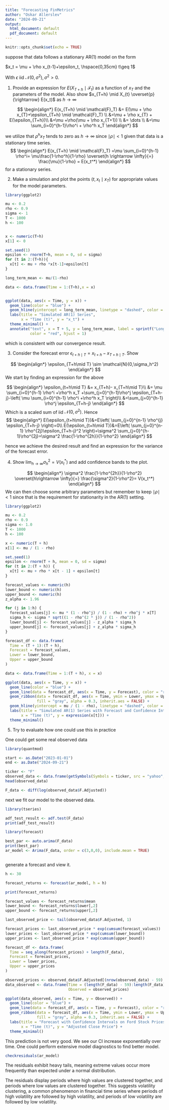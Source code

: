 ---
title: "Forecasting FinMetrics"
author: "Oskar Allerslev"
date: "2024-09-21"
output:
  html_document: default
  pdf_document: default
---

```{r setup, include=FALSE}
knitr::opts_chunk$set(echo = TRUE)
```


suppose that data follows a stationary AR(1) model on the form 

$x_t = \mu + \rho x_{t-1}+\epsilon_t, \hspace{0,35cm} t\geq 1$

With $\epsilon$ iid $\mathcal{N}(0,\sigma^2), \sigma^2 > 0$.

1. Provide an expression for $E(X_{T+h} \mid \mathcal{F}_t)$ as a function of $x_T$ and the parameters of the model. Also show $x_{T+h} \mid X_{t} \overset{p}{\rightarrow} E(x_t)$ as $h \rightarrow \infty$

$$
\begin{align*}
E(x_{T+h} \mid \mathcal{F}_T) &= E(\mu + \rho x_{T}+\epsilon_{T+h} \mid \mathcal{F}_T) \\
&=\mu + \rho x_{T} + E(\epsilon_{T+h})\\
&=\mu +\rho(\mu + \rho x_{T+1}) \\
&= \dots \\
&=\mu \sum_{i=0}^{h-1}\rho^i + \rho^h x_T
\end{align*}
$$

we utilize that $\rho^h x_{T}$ tends to zero as $h \rightarrow \infty$ since $\mid \rho \mid < 1$ given that data is a stationary time series.
$$
\begin{align*}
E(x_{T+h} \mid \mathcal{F}_T) =\mu \sum_{i=0}^{h-1} \rho^i= \mu\frac{1-\rho^h}{1-\rho} \overset{h \rightarrow \infty}{=} \frac{\mu}{1-\rho} = E(x_t^*) 
\end{align*}
$$
for a stationary series. 

2. Make a simulation and plot the points $(t, x_t \mid x_{T})$ for appropriate values for the model parameters. 

```{r}

library(ggplot2)

mu <- 0.2
rho <- 0.9
sigma <- 1
T <- 1000
h <- 100


x <- numeric(T+h)
x[1] <- 0

set.seed(1)
epsilon <- rnorm(T+h, mean = 0, sd = sigma)
for (t in 2:(T+h)){
  x[t] <- mu + rho *x[t-1]+epsilon[t]
}

long_term_mean <- mu/(1-rho)

data <- data.frame(Time = 1:(T+h),x = x)


ggplot(data, aes(x = Time, y = x)) +
  geom_line(color = "blue") +
  geom_hline(yintercept = long_term_mean, linetype = "dashed", color = "red") +
  labs(title = "Simulated AR(1) Series",
       x = "Time (t)", y = "x_t") +
  theme_minimal() +
  annotate("text", x = T + 5, y = long_term_mean, label = sprintf("Long-term Mean = %.2f", long_term_mean), 
           color = "red", hjust = 1)

```
which is consistent with our convergence result.



3. Consider the forecast error $\epsilon_{t+h\mid T} = x_{t+h}-x_{T+h\mid T}$. Show 

$$
\begin{align*}
\epsilon_{T+h\mid T} \sim \mathcal{N}(0,\sigma_h^2)
\end{align*}
$$
We start by finding an expression for the above 

$$
\begin{align*}
\epsilon_{t+h\mid T} &= x_{T+h}- x_{T+h\mid T}\\
&= \mu \sum_{i=0}^{h-1} \rho^i +\rho^h x_T +\sum_{j=0}^{h-1}\rho^j \epsilon_{T+h-j}-\left( \mu \sum_{i=0}^{h-1} \rho^i +\rho^h x_T \right)\\
&=\sum_{j=0}^{h-1} \rho^j \epsilon_{T+h-j}
\end{align*}
$$
Which is a scaled sum of iid $\mathcal{N}(0,\sigma^2)$. Hence
$$
\begin{align*}
E(\epsilon_{t+h\mid T})&=E\left( \sum_{j=0}^{n-1} \rho^{j} \epsilon_{T+h-j} \right)=0\\
E(\epsilon_{t+h\mid T})&=E\left( \sum_{j=0}^{n-1} \rho^{2j}\epsilon_{T+h-j}^2 \right)=\sigma^2 \sum_{j=0}^{h-1}\rho^{2j}=\sigma^2 \frac{1-\rho^{2h}}{1-\rho^2}
\end{align*}
$$

hence we achieve the desired result and find an expression for the variance of the forecast error.

4. Show $\lim_{h\rightarrow \infty} \sigma_h^2 = V(x_t^*)$ and add confidence bands to the plot.

$$
\begin{align*}
\sigma^2 \frac{1-\rho^{2h}}{1-\rho^2} \overset{h\rightarrow \infty}{=} \frac{\sigma^2}{1-\rho^2}= V(x_t^*)
\end{align*}
$$
We can then choose some arbitrary parameters but remember to keep $\mid \rho \mid < 1$ since that is the requirement for stationarity in the AR(1) setting.
```{r}
library(ggplot2)

mu <- 0.2
rho <- 0.9
sigma <- 1.0
T <- 1000
h <- 100

x <- numeric(T + h)
x[1] <- mu / (1 - rho)

set.seed(1)
epsilon <- rnorm(T + h, mean = 0, sd = sigma)
for (t in 2:(T + h)) {
  x[t] <- mu + rho * x[t - 1] + epsilon[t]
}

forecast_values <- numeric(h)
lower_bound <- numeric(h)
upper_bound <- numeric(h)
z_alpha <- 1.96

for (j in 1:h) {
  forecast_values[j] <- mu * (1 - rho^j) / (1 - rho) + rho^j * x[T]
  sigma_h <- sigma * sqrt((1 - rho^(2 * j)) / (1 - rho^2))
  lower_bound[j] <- forecast_values[j] - z_alpha * sigma_h
  upper_bound[j] <- forecast_values[j] + z_alpha * sigma_h
}

forecast_df <- data.frame(
  Time = (T + 1):(T + h),
  Forecast = forecast_values,
  Lower = lower_bound,
  Upper = upper_bound
)

data <- data.frame(Time = 1:(T + h), x = x)

ggplot(data, aes(x = Time, y = x)) +
  geom_line(color = "blue") +
  geom_line(data = forecast_df, aes(x = Time, y = Forecast), color = "red", linetype = "dashed") +
  geom_ribbon(data = forecast_df, aes(x = Time, ymin = Lower, ymax = Upper),
              fill = "gray", alpha = 0.3, inherit.aes = FALSE) +
  geom_hline(yintercept = mu / (1 - rho), linetype = "dashed", color = "black") +
  labs(title = "Simulated AR(1) Series with Forecast and Confidence Intervals",
       x = "Time (t)", y = expression(x[t])) +
  theme_minimal()


```

5. Try to evaluate how one could use this in practice

One could get some real observed data
```{r}
library(quantmod)

start <- as.Date("2023-01-01")
end <- as.Date("2024-09-21")

ticker <- "F"
observed_data <- data.frame(getSymbols(Symbols = ticker, src = "yahoo", start = start, end = end, auto.assign = FALSE))
head(observed_data)

F_data <- diff(log(observed_data$F.Adjusted))

```

next we fit our model to the observed data. 
```{r}
library(tseries)

adf_test_result <- adf.test(F_data)
print(adf_test_result)

```


```{r}
library(forecast)

best_par <- auto.arima(F_data)
print(best_par)
ar_model <- Arima(F_data, order = c(3,0,0), include.mean = TRUE)



```

generate a forecast and view it.

```{r}
h <- 30

forecast_returns <- forecast(ar_model, h = h)

print(forecast_returns)
```
```{r}
forecast_values <- forecast_returns$mean
lower_bound <- forecast_returns$lower[,2]  
upper_bound <- forecast_returns$upper[,2]  

last_observed_price <- tail(observed_data$F.Adjusted, 1)

forecast_prices <- last_observed_price * exp(cumsum(forecast_values))
lower_prices <- last_observed_price * exp(cumsum(lower_bound))
upper_prices <- last_observed_price * exp(cumsum(upper_bound))

forecast_df <- data.frame(
  Time = seq_along(forecast_prices) + length(F_data),
  Forecast = forecast_prices,
  Lower = lower_prices,
  Upper = upper_prices
)

observed_prices <- observed_data$F.Adjusted[(nrow(observed_data) - 59):nrow(observed_data)]
data_observed <- data.frame(Time = (length(F_data) - 59):length(F_data), 
                            Observed = observed_prices)

ggplot(data_observed, aes(x = Time, y = Observed)) +
  geom_line(color = "blue") +
  geom_line(data = forecast_df, aes(x = Time, y = Forecast), color = "red", linetype = "dashed") +
  geom_ribbon(data = forecast_df, aes(x = Time, ymin = Lower, ymax = Upper),
              fill = "gray", alpha = 0.3, inherit.aes = FALSE) +
  labs(title = "Forecast with Confidence Intervals on Ford Stock Prices (Last 60 Days)",
       x = "Time (t)", y = "Adjusted Close Price") +
  theme_minimal()

```

This prediction is not very good. We see our CI increase exponentially over time. One could perform extensive model diagnostics to find better model. 

```{r}
checkresiduals(ar_model)

```

The residuals exhibit heavy tails, meaning extreme values occur more frequently than expected under a normal distribution.

The residuals display periods where high values are clustered together, and periods where low values are clustered together. This suggests volatility clustering, a common phenomenon in financial time series where periods of high volatility are followed by high volatility, and periods of low volatility are followed by low volatility.










